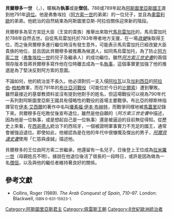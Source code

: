 {{noteTA
|1=zh-hans:卡斯蒂利亚;zh-hant:卡斯蒂利亞;zh-tw:卡斯提爾;
|2=zh-hans:桑查;zh-hant:桑查;zh-tw:桑琪亞;
|3=zh-hans:科尔多瓦;zh-hant:科爾多瓦;zh-tw:哥多華;
|4=zh-hans:布尔戈斯;zh-hant:布爾戈斯;zh-tw:布哥斯;
|5=zh-hans:莫内阿东娜;zh-hant:莫內阿東娜;zh-tw:莫妮亞多娜;
|6=zh-hans:莱昂;zh-hant:萊昂;zh-tw:雷昂;
|7=zh-hans:阿拉贡;zh-hant:阿拉貢;zh-tw:亞拉岡;
|8=zh-hans:伊比利亚;zh-hant:伊比利亞;zh-tw:伊比利;
|9=zh-hans:特里萨;zh-hant:特里薩;zh-tw:泰麗莎;
|10=zh-hans:海梅诺;zh-hant:海梅諾;zh-tw:希梅諾;
|11=zh-hans:萨拉戈萨;zh-hant:薩拉戈薩;zh-tw:薩拉哥薩;
|12=zh-hans:圣埃斯特班-德戈麦斯;zh-hant:聖埃斯特班-德戈麥斯;zh-tw:聖埃斯特班-德哥麥斯;
|13=zh-hans:戈梅洛;zh-hant:戈梅洛;zh-tw:哥梅洛;
|14=zh-hans:马略卡;zh-hant:馬略卡;zh-tw:馬約卡;
|15=zh-hans:倭马亚;zh-hant:倭馬亞;zh-tw:奧瑪雅;
}}
{{Infobox royalty
| type         = monarch
| name         = 貝爾穆多一世
| image        = Bermudo I el Diácono-797.JPG
| imgw         = 
| caption      = 位於[[馬德里王宮|馬德里王宮]]北側主層的貝爾穆多一世雕像。
| succession   = [[阿斯圖里亞斯王國|阿斯圖里亞斯]][[阿斯圖里亞斯君主列表|國王]]
| reign        = 788年–791年
| coronation   =
| predecessor  = [[馬烏雷加托_(阿斯圖里亞斯)|馬烏雷加托]]
| successor    = [[阿方索二世_(阿斯圖里亞斯)|阿方索二世]]
| spouse       = 
| issue        = [[拉米羅一世_(阿斯圖里亞斯)|拉米羅一世]]
| issue-link   = 
| issue-pipe   = 
| full name    = 
| house        = [[佩雷斯王朝|佩雷斯王朝]]
| house-type   = 王室
| father       = 坎塔布里亞的[[弗鲁埃拉_(坎塔布里亞)|弗鲁埃拉]]
| mother       = 
| birth_date   = 約750年
| birth_place  = 
| death_date   = 797年
| death_place  = 
| burial_place = 
| religion     = [[羅馬天主教|羅馬天主教]]
|}}
'''貝爾穆多一世''' （{{lang-es|'''Bermudo I'''，又稱'''Vermudo'''或'''Veremund'''}}，{{bd||約750年|797年||catIdx=SS}}），暱稱為'''執事'''或是'''僧侶'''，788或789年起為[[阿斯圖里亞斯君主列表|阿斯圖里亞斯國王]]直到他791年[[遜位|遜位]]。他是弗魯埃拉（[[阿方索一世_(阿斯圖里亞斯)|阿方索一世]]的弟弟）的一位兒子，並且為[[奧雷利歐_(阿斯圖里亞斯)|奧雷利歐]]的弟弟。他統治的自然結束為阿斯圖里亞斯-阿拉伯關係迎來新的階段。

貝爾穆多為官方宮廷大臣（王宮的貴族）推舉出來取代[[馬烏雷加托_(阿斯圖里亞斯)|馬烏雷加托]]的，馬烏雷加托於788年自然去世。自從馬烏雷加托於783年帶者地方支援，在一場''[[政變|政變]]''後取得王位，而之後貝爾穆多進行繼位時沒有發生意外，可能表示馬烏雷加托已經改變大臣貴族的地位，並且因此貝爾穆多被推薦為候選人，如同馬烏雷加托，為了防止[[阿方索二世_(阿斯圖里亞斯)|阿方索二世]]（[[弗鲁埃拉一世|弗鲁埃拉一世]]的兒子及繼承人）的成功繼位。雖然''[[阿方索三世史書|阿方索三世史書]]''的兩個現存版本皆將貝爾穆多寫作他在位時離去成為一名[[執事|執事]]，這個事實更加強了他的推選是為了堅決反對阿方索的意圖。

不論如何，他的統治並不長久。他必須對抗一支入侵[[阿拉瓦省|阿拉瓦]]以及[[加利西亞_(西班牙)|加利西亞]]的[[阿拉伯人|阿拉伯]]-[[柏柏人|柏柏]]敵軍，而在791年的[[布比亞河戰役|布比亞河戰役]]（可能位於今日的[[埃爾比爾索|比爾索]]）遭到擊敗。雖然最接近的基督教資料並沒有提到他對手的姓名，但這場戰役可以視為790年代一系列對阿斯圖里亞斯王國具有侵略性的戰役的首場主要戰爭。布比亞的穆斯林指揮官在[[伊本·艾西爾|伊本·艾西爾]]的著作中名叫[[優素福·伊本·布赫特|優素福·伊本·布赫特]]，而戰爭同樣地被[[阿赫默德·穆罕默德·馬蓋里|馬蓋里]]記錄下來。貝爾穆多在吃敗仗後宣布退位，雖然是他自願的（''阿方索三世史書''中描述，因為他是一位執事，或是想起自己是一位執事）還是被逼迫的目前無從得知。從歷史上來看，在[[西哥德人|西哥德人]]統治下的西班牙，一個被證明軍事實力不充足的國王，通常會被強迫退位。即使如此，他被認為是在他的年代中很慷慨及傑出的男子，''[[阿爾貝達史書|阿爾貝達史書]]''使用「仁慈與虔誠」描述他。

貝爾穆多的王位由阿方索二世繼承，他還留有一名兒子，日後登上王位成為[[拉米羅一世_(阿斯圖里亞斯)|拉米羅一世]]（母親姓氏不明）。據說在他退位後活了很長的一段時日，或許是因為做為一名[[出家人|僧侶]]，以及與他的繼任者維持著良好的關係。

==參考文獻==
{{commons category|Bermudo I of Asturias}}
*Collins, Roger (1989). ''The Arab Conquest of Spain, 710–97''. London: Blackwell, <small>ISBN 0-631-15923-1</small>.

{{s-start}}
{{s-hou|[[佩雷斯王朝|佩雷斯王朝]]|約|750年|797年|}}
{{s-reg}}
{{s-bef|before=[[馬烏雷加托_(阿斯圖里亞斯)|馬烏雷加托]]}}
{{s-ttl|title=[[阿斯圖里亞斯君主列表|阿斯圖里亞斯國王]]
|years=788–791}}
{{s-aft|after=[[阿方索二世_(阿斯圖里亞斯)|阿方索二世]]}}
{{end}}

{{Authority control}}
{{DEFAULTSORT:Bermudo 01 Of Asturias}}
{{阿斯圖里亞斯君主}}
[[Category:阿斯圖里亞斯君主|Category:阿斯圖里亞斯君主]]
[[Category:佩雷斯王朝|Category:佩雷斯王朝]]
[[Category:8世紀歐洲統治者|Category:8世紀歐洲統治者]]